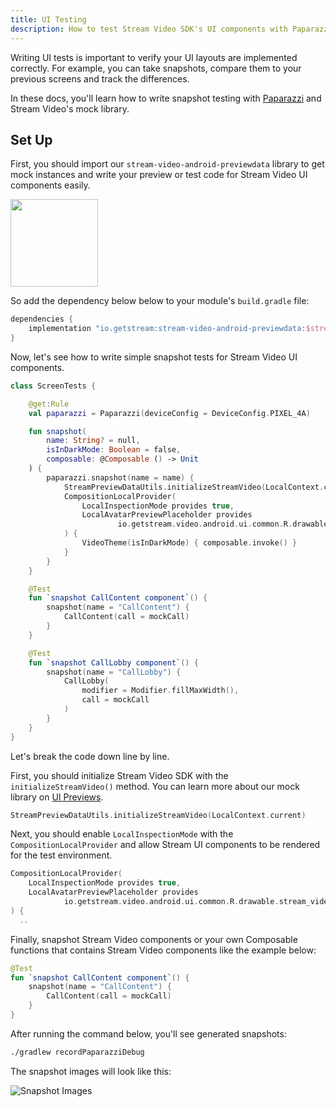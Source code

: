 ```yaml
---
title: UI Testing
description: How to test Stream Video SDK's UI components with Paparazzi.
---
```


Writing UI tests is important to verify your UI layouts are implemented correctly. For example, you can take snapshots, compare them to your previous screens and track the differences.

In these docs, you'll learn how to write snapshot testing with [Paparazzi](https://cashapp.github.io/paparazzi/) and Stream Video's mock library.

## Set Up

First, you should import our `stream-video-android-previewdata` library to get mock instances and write your preview or test code for Stream Video UI components easily.

<img src="https://img.shields.io/maven-central/v/io.getstream/stream-video-android-previewdata.svg?label=Maven%20Central" width="140"/>

So add the dependency below below to your module's `build.gradle` file:

```groovy
dependencies {
    implementation "io.getstream:stream-video-android-previewdata:$stream_version"
}
```

Now, let's see how to write simple snapshot tests for Stream Video UI components.

```kotlin
class ScreenTests {

    @get:Rule
    val paparazzi = Paparazzi(deviceConfig = DeviceConfig.PIXEL_4A)

    fun snapshot(
        name: String? = null,
        isInDarkMode: Boolean = false,
        composable: @Composable () -> Unit
    ) {
        paparazzi.snapshot(name = name) {
            StreamPreviewDataUtils.initializeStreamVideo(LocalContext.current)
            CompositionLocalProvider(
                LocalInspectionMode provides true,
                LocalAvatarPreviewPlaceholder provides
                        io.getstream.video.android.ui.common.R.drawable.stream_video_call_sample
            ) {
                VideoTheme(isInDarkMode) { composable.invoke() }
            }
        }
    }

    @Test
    fun `snapshot CallContent component`() {
        snapshot(name = "CallContent") {
            CallContent(call = mockCall)
        }
    }

    @Test
    fun `snapshot CallLobby component`() {
        snapshot(name = "CallLobby") {
            CallLobby(
                modifier = Modifier.fillMaxWidth(),
                call = mockCall
            )
        }
    }
}
```

Let's break the code down line by line.

First, you should initialize Stream Video SDK with the `initializeStreamVideo()` method. You can learn more about our mock library on [UI Previews](07-ui-previews.mdx).

```kotlin
StreamPreviewDataUtils.initializeStreamVideo(LocalContext.current)
```

Next, you should enable `LocalInspectionMode` with the `CompositionLocalProvider` and allow Stream UI components to be rendered for the test environment.

```kotlin
CompositionLocalProvider(
    LocalInspectionMode provides true,
    LocalAvatarPreviewPlaceholder provides
            io.getstream.video.android.ui.common.R.drawable.stream_video_call_sample
) {
  ..
```

Finally, snapshot Stream Video components or your own Composable functions that contains Stream Video components like the example below:

```kotlin
@Test
fun `snapshot CallContent component`() {
    snapshot(name = "CallContent") {
        CallContent(call = mockCall)
    }
}
```

After running the command below, you'll see generated snapshots:

```bash
./gradlew recordPaparazziDebug
```

The snapshot images will look like this:

![Snapshot Images](../assets/portrait-video-five.png)

<!-- more details on what to do with them? -->